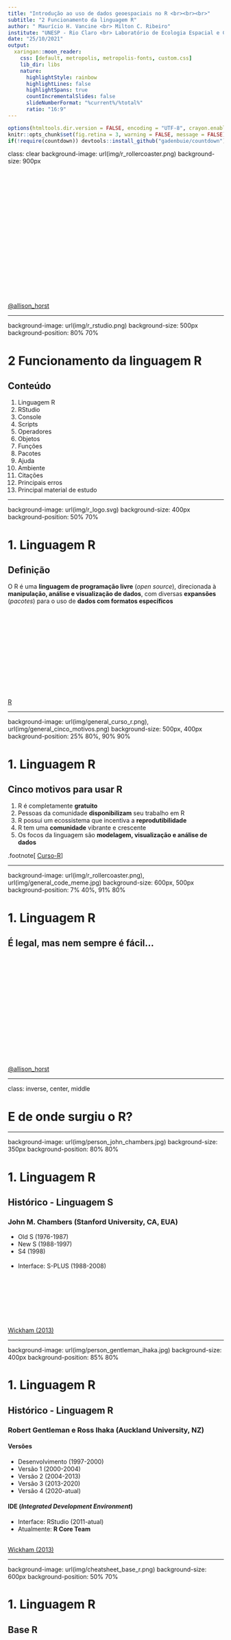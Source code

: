 ```yaml
---
title: "Introdução ao uso de dados geoespaciais no R <br><br><br>"
subtitle: "2 Funcionamento da linguagem R"
author: " Maurício H. Vancine <br> Milton C. Ribeiro"
institute: "UNESP - Rio Claro <br> Laboratório de Ecologia Espacial e Conservação (LEEC)"
date: "25/10/2021"
output:
  xaringan::moon_reader:
    css: [default, metropolis, metropolis-fonts, custom.css]
    lib_dir: libs
    nature:
      highlightStyle: rainbow
      highlightLines: false
      highlightSpans: true
      countIncrementalSlides: false
      slideNumberFormat: "%current%/%total%"
      ratio: "16:9"
---
```


```r
options(htmltools.dir.version = FALSE, encoding = "UTF-8", crayon.enabled = TRUE)
knitr::opts_chunk$set(fig.retina = 3, warning = FALSE, message = FALSE)
if(!require(countdown)) devtools::install_github("gadenbuie/countdown")
```

class: clear
background-image: url(img/r_rollercoaster.png)
background-size: 900px

<br><br><br><br><br><br><br><br><br><br><br><br><br><br><br><br><br><br>
[@allison_horst](https://twitter.com/allison_horst)

---

background-image: url(img/r_rstudio.png)
background-size: 500px
background-position: 80% 70%

# 2 Funcionamento da linguagem R

## Conteúdo

1. Linguagem R
1. RStudio
1. Console
1. Scripts
1. Operadores
1. Objetos
1. Funções
1. Pacotes
1. Ajuda
1. Ambiente
1. Citações
1. Principais erros
1. Principal material de estudo

---

background-image: url(img/r_logo.svg)
background-size: 400px
background-position: 50% 70%

# 1. Linguagem R

## Definição

O R é uma **linguagem de programação livre** (*open source*), direcionada à **manipulação, análise e visualização de dados**, com diversas **expansões** (*pacotes*) para o uso de **dados com formatos específicos** 

<br><br><br><br><br><br><br><br><br><br><br><br>
[R](https://www.r-project.org/)

---

background-image: url(img/general_curso_r.png), url(img/general_cinco_motivos.png)
background-size: 500px, 400px
background-position: 25% 80%, 90% 90%

# 1. Linguagem R

## Cinco motivos para usar R

1. R é completamente **gratuito**
1. Pessoas da comunidade **disponibilizam** seu trabalho em R
1. R possui um ecossistema que incentiva a **reprodutibilidade**
1. R tem uma **comunidade** vibrante e crescente
1. Os focos da linguagem são **modelagem, visualização e análise de dados**

.footnote[
[Curso-R](https://blog.curso-r.com/posts/2021-07-23-por-que-usar-r/)
]

---

background-image: url(img/r_rollercoaster.png), url(img/general_code_meme.jpg)
background-size: 600px, 500px
background-position: 7% 40%, 91% 80%

# 1. Linguagem R

## É legal, mas nem sempre é fácil...

<br><br><br><br><br><br><br><br><br><br><br><br><br><br><br>
[@allison_horst](https://twitter.com/allison_horst)

---

class: inverse, center, middle

# E de onde surgiu o R?

---

background-image: url(img/person_john_chambers.jpg)
background-size: 350px
background-position: 80% 80%

# 1. Linguagem R

## Histórico - Linguagem S

### John M. Chambers (Stanford University, CA, EUA)

- Old S (1976-1987)
- New S (1988-1997)
- S4 (1998)
<br><br>
- Interface: S-PLUS (1988-2008)

<br><br><br><br><br><br><br>
[Wickham (2013)](http://vita.had.co.nz/papers/r-s.pdf)

---

background-image: url(img/person_gentleman_ihaka.jpg)
background-size: 400px
background-position: 85% 80%

# 1. Linguagem R

## Histórico - Linguagem R

### **R**obert Gentleman e **R**oss Ihaka (Auckland University, NZ)

#### Versões
- Desenvolvimento (1997-2000)
- Versão 1 (2000-2004)
- Versão 2 (2004-2013)
- Versão 3 (2013-2020)
- Versão 4 (2020-atual)

#### IDE (*Integrated Development Environment*)
- Interface: RStudio (2011-atual)
- Atualmente: **R Core Team**

<br>
[Wickham (2013)](http://vita.had.co.nz/papers/r-s.pdf)

---

background-image: url(img/cheatsheet_base_r.png)
background-size: 600px
background-position: 50% 70%

# 1. Linguagem R

## Base R

<br><br><br><br><br><br><br><br><br><br><br><br><br><br><br>
[Base-R](http://github.com/rstudio/cheatsheets/raw/master/base-r.pdf)

---

class: inverse, center, middle

# E o que o R pode fazer?

---

background-image: url(img/r_markdown_output_formats.png)
background-size: 350px
background-position: 90% 75%

# 1. Linguagem R

## Aplicações

### Análises e visualização de dados
- Estatísticas univariadas e multivariadas
- Análises de dados ecológicos (população, comunidades e ecossistemas)
- Análise de dados espaciais, temporais e sonoros
- Análise de dados funcionais, genéticos e filogenéticos
- Análise de dados geoespaciais e sensoriamento retomo
- Visualização de todos os dados anteriores

### R Markdown
- Textos em HTML, PDF, Word, ODT, Markdown
- Apresentação de slides
- Websites e Blogs
- Livros e artigos
- Shiny

---

class: inverse, center, middle

# Há uns 15 anos, um nome tem se destacado no avanço da linguagem R, na parte de *manipulação, visualização e análise de dados* (tidyverse e tidymodels)

---

background-image: url(img/person_hadley_wickham.jpg)
background-size: 500px
background-position: 50% 60%

# Hadley Wickham

### Cientista Chefe no RStudio e Professor Adjunto de Estatística na Universidade de Auckland, Stanford e Rice

<br><br><br><br><br><br><br><br><br><br><br><br><br>

[Hadley Wickham](http://hadley.nz/)

---

class: inverse, center, middle

# Há uns 10 anos, outro nome tem se destacado no avanço da linguagem R, na parte de *textos, sites e apresentações* (*R Markdown*) 

---

background-image: url(img/person_yihui_xie.jpg), url(img/person_yihui_xie_avatar.png)
background-size: 500px, 150px
background-position: 50% 60%, 95% 10%

# Yihui Xie

## Engenheiro de software no RStudio

<br><br><br><br><br><br><br><br><br><br><br><br><br><br><br>
[Yihui Xie](https://yihui.name/)

---

background-image: url(img/r_rstudio_vs01.png)
background-size: 600px
background-position: 50% 70%

# 2. RStudio

## Todos conhecem o RStudio?

---

background-image: url(img/r_rstudio_vs02.png), url(img/r_rstudio_vs03.png)
background-size: 650px, 650px
background-position: 50% 30%, 50% 85%

# 2. RStudio

## IDE 

*Integrated Development Environment* ou Ambiente de Desenvolvimento Integrado

<br><br><br><br><br><br><br><br><br><br><br><br><br><br>
[Ismay & Kim (2020)](https://moderndive.com/)

---

background-image: url(img/cheatsheet_rstudio_ide.png)
background-size: 600px
background-position: 50% 50%

# 2. RStudio

## RStudio IDE Cheatsheet

<br><br><br><br><br><br><br><br><br><br><br><br><br><br><br>

[RStudio-IDE](https://github.com/rstudio/cheatsheets/raw/master/rstudio-ide.pdf)

---

background-image: url(img/rstudio.png)
background-size: 800px
background-position: 50% 70%

# 2. RStudio

## Interface

---

background-image: url(img/rstudio.png), url(img/rstudio_logo.svg)
background-size: 500px, 300px
background-position: 90% 88%, 90% 35%

# 2. RStudio

## Janelas e abas

**1. Editor/Script**: é onde escrevemos nossos códigos em R ou R Markdown  
**2. Console**: é onde os códigos são rodados e vemos as saídas  
**3. Environment**: painel com todos os objetos criados na sessão  
**3. History**: painel com o histórico dos códigos rodados  
**3. Connection**: painel para conectar banco de dados  
**3. Git**: painel do controle de versão  
**3. Tutorial**: painel de tutoriais  
**4. Files**: painel que mostra os arquivos no diretório de trabalho  
**4. Plots**: painel onde os gráficos são apresentados  
**4. Packages**: painel que lista os pacotes  
**4. Help**: painel onde a documentação das funções é exibida  
**4. Viewer**: painel de visualização  

---

# 2. RStudio

## Atalhos

- **f1**: abre o painel de *Help*
- **ctrl + Enter**: roda a linha selecionada no script
- **ctrl + Shift + N**: abre um novo script
- **ctrl + S**: salva um script
- **ctrl + Z**: desfaz uma operação
- **ctrl + shift + Z**: refaz uma operação
- **alt + -**: insere um sinal de atribuição (<-)
- **ctrl + Shift + M**: insere um operador pipe (%>%) 
- **ctrl + Shift + C**: comenta uma linha no script - insere um (#) 
- **ctrl + Shift + R**: insere uma sessão (# ----------------------)
- **ctrl + Shift + H**: abre uma janela para selecionar o diretório de trabalho
- **ctrl + Shift + f10**: reinicia o console
- **ctrl + L**: limpa os comandos do console 
- **alt + Shift + K**: abre uma janela com todos os atalhos disponíveis

---

background-image: url(img/rstudio_project_logo.png), url(img/general_teressact.jpg), url(img/rstudio_project.png)
background-size: 100px, 100px, 700px 
background-position: 95% 10%, 95% 35%, 60% 80%

# 2. RStudio

## Projeto R (.Rproj) (Tesseract)

- Facilita o trabalho em múltiplos ambientes 
- Cada projeto possui seu diretório, documentos e workspace
- Permite versionamento

---

background-image: url(img/rstudio_project_logo.png), url(img/general_teressact.jpg), url(img/rstudio_project.webp)
background-size: 100px, 100px, 430px
background-position: 95% 10%, 95% 35%, 50% 90%

# 2. RStudio

## Projeto R (.Rproj) (Tesseract)

### Sempre **abram o RStudio** pelo arquivo **.Rproj**

### Ou **definam o projeto** depois de abrir o RStudio

---

background-image: url(img/rstudio_script.png)
background-size: 450px
background-position: 50% 90%

# 3. Console

## Console

### O console é onde a **linguagem R instalada é carregada** para executar os códigos

---

# 3. Console

## Console

### O console é onde a **linguagem R instalada é carregada** para executar os códigos

<br>

```r
10 + 2
```

<br>

--

```r
1:42
```

---

class: inverse, center, middle

# Alguém notou alguns colchetes a mais?

---

# 3. Console

## Colchetes

### Indicam a **posição** em uma sequência de elementos

```r
10 + 2
```

--

```r
1:42
```

--

```r
10:60
```

---

background-image: url(img/rstudio_script.jpg)
background-size: 700px
background-position: 50% 100%

# 4. Scripts

## Script (.R)

**Atalho**: `Ctrl + Shift + N`

- São **rascunhos** dos códigos
- Será neles que os **códigos serão escritos** e depois **enviados ao console do R**
- São **arquivos de texto simples**, que serão salvos no formato .R

---

# 4. Scripts

## Script (.R)

### Todos os **códigos** devem ser digitados preferencialmente no **script**

### Deixem o **cursor** em **qualquer local da linha** e executem essa linha utilizando essa **combinação**: 

### **Atalho**: `Ctrl + Enter`

--

### Vamos testar:

--

```r
1
```

--

```r
1 + 2
```

---

class: inverse, center, middle

# E é isso que faremos pelo resto de nossas vidas...

---

# 4. Scripts

## Esclarecimentos

<br>

### Isso é texto, não digite no R!

--

<br>

### Digitar no script

```r
print("Isso é o resultado que deve aparecer no console")
```

--

### Resultado no console

```r
print("Isso é o resultado que deve aparecer no console")
```

---

background-image: url(img/rstudio_script.png)
background-size: 500px
background-position: 50% 70%

# 4. Scripts

## Salvar um script

**Atalho**: `ctrl + S`

---

background-image: url(img/general_directory.png)
background-size: 400px
background-position: 70% 80%

# 4. Scripts

## Salvar um script

### Pasta do diretório `~/course-geospatial-data-r/`:

- 00_plano_ensino
- 01_slides
- **02_scripts**
- 03_dados

--

<br><br>

### Nome do arquivo

## `02_script_intro_geocomp_r.R`

---

# 4. Scripts

## Comentários (#)

### Comentários **não são lidos** pelo R e **descrevem informações** em nosso script

### São representados pelo **#** (hash) ou **#'** (hash-linha)

<br>

### Informações sobre os códigos

```r
## comentarios
# o r nao le o codigo depois do # (hash)

42 # essas palavras nao sao executadas, apenas o 42
```

---

# 4. Scripts

## Comentários (#)

### Comentários **não são lidos** pelo R e **descrevem informações** em nosso script

### São representados pelo **#** (hash) ou **#'** (hash-linha)

<br>

### Cabeçalho

```r
#' ---
#' title: Introdução à modelagem de distribuição de espécies usando a linguagem R
#' author: seu nome
#' date: 25-09-2021
#' ---
```

---

# 5. Operadores

## Operadores

.pull-left[ 

### Operadores aritméticos (Números)

<br>

| Operador |       Descrição      |   Uso   |
|:--------:|:--------------------:|:-------:|
|     +    | Adição               |  a + b  |
|     –    | Subtração            |  a - b  |
|     *    | Multiplicação        |  a * b  |
|     /    | Divisão              |  a / b  |
|    %%    | Resto da divisão     |  a %% b |
|    %/%   | Quociente da divisão | a %/% b |
|     ^    | Potenciação          |   a^b   |
]

.pull-right[ 

### Operadores relacionais (TRUE|FALSE)

<br>

| Operador |       Descrição       |   Uso   |
|:--------:|:---------------------:|:-------:|
|     <    | Menor                 |  a < b  |
|     >    | Maior                 |  a > b  |
|    ==    | Igual                 |  a == b |
|    <=    | Menor ou igual        |  a <= b |
|    >=    | Maior ou igual        | a > = b |
|    !=    | Não igual (diferente) |   a!=b  |
]

---

# 5. Operadores

## Ordem das operações aritméticas 

<br>

### .center[`^  >>  * ou /  >>  + ou -`]

<br>

```r
# sem especificar - segue a ordem
1 * 2 + 2 / 2 ^ 2
```

```r
# especificando - segue a ordem dos parênteses
((1 * 2) + (2 / 2)) ^ 2
```

---

class: inverse, center, middle
# Exercícios

---

background-image: url(img/exercicio01.jpg)
background-size: 500px
background-position: 50% 50%

```r
countdown(minutes = 3, seconds = 00, color_background = "gray30")
```

# Exercício 01

## Resolvam essa equação...

---

# Exercício 01

## Resposta

```r
# exercicio 01
7 + 7 / 7 + 7 * 7 - 7
```

---

# 6. Objetos

## Atribuição (<-)

### Objetos são palavras que **atribuímos** dados

--

### A atribuição possibilita a **manipulação** de dados ou resultados de análises

--

### Utilizaremos o símbolo **"<" (menor)** seguido de **"-" (menos)**, **sem espaço**!!!

<br>

--

## **palavra <- dados**

### **Atalho**: `Alt + -`

--

background-image: url(img/r_assignment.jpg)
background-size: 450px
background-position: 80% 90%

---

# 6. Objetos

## Vamos atribuir o **valor 10** à palavra **obj10**

--

```r
## atribuicao - simbolo (<-)
obj10 <- 10 
```

--

## Agora a palavra **obj10** vale **10**

### Mas não aconteceu nada....

--

background-image: url(img/gif_where.gif)
background-size: 500px
background-position: 50% 90%

---

# 6. Objetos

## Sempre **confira** a atribuição!!!

## Chame o objeto **novamente**!!!

```r
## atribuicao - simbolo (<-)
obj10 <- 10 
obj10
```

--

## Outro exemplo

```r
## atribuicao - simbolo (<-)
obj2 <- 2
obj2
```

---

# 6. Objetos

## CUIDADO!
### O R **sobrescreve** os valores dos objetos com o **mesmo nome**!

--

```r
# sobrescreve o valor dos objetos
obj <- 100
obj
```

--

```r
# obj agora vale 2
obj <- 2
obj
```

---

class: inverse, center, middle

# Os objetos podem ser visualizados no painel *Environment*

---

background-image: url(img/rstudio_script.png)
background-size: 500px
background-position: 50% 70%

# 6. Objetos

##  Ambiente (*Environment*)

---

# 6. Objetos

## O R tem **limitações** ao nomear objetos!

--

1. Nome de objetos só podem **começar por letras (a-z ou A-Z) ou pontos (.)**

--

2. Nome de objetos só podem **conter letras (a-z ou A-Z), números (0-9), underscores (_) ou pontos (.)**

--

3.  R é *case-sensitive*, i.e., ele difere **letras maiúsculas** de **minúsculas**. Assim, um objeto chamado *"resposta"* é diferente do objeto *"RESPOSTA"*

--

4. Evitem utilizar **letras maiúsculas**, **acentos** ou **cedilha (ç)**

--

5. Nome de objetos não podem ser iguais a **nomes especies**: 

`break, else, FALSE, for, function, if, Inf, NA, NaN, next, repeat, return, TRUE, while`

---

# 6. Objetos

## Podemos utilizar **objetos** para fazer operações

--

```r
# definir dois objetos
va1 <- 10
va1

va2 <- 2
va2
```

---

# 6. Objetos

## Podemos utilizar **objetos** para fazer operações

```r
# operacoes com objetos
va1 + va2 # adicao
```
--
```r
va1 - va2 # subtracao
```
--
```r
va1 * va2 # multiplicacao
```
--
```r
va1 / va2 # divisao
```

---

# 6. Objetos

## Podemos utilizar **objetos** para fazer operações

```r
# operacoes com objetos e atribuicao
adi <- va1 + va2 # adicao
adi
```
--
```r
sub <- va1 - va2 # subtracao
sub
```
--
```r
mul <- va1 * va2 # multiplicacao
mul
```
--
```r
div <- va1 / va2 # divisao
div
```

---

class: clear, clean, inverse, middle, center
# Exercícios

---

# Exercício 02

## Verifique se 3x2³ é maior que 2x3²

```r
countdown(minutes = 3, seconds = 00, color_background = "gray30")
```

---

# Exercício 02

## Resposta
```r
# exercicio 02
3 * 2 ^ 3 >= 2 * 3 ^ 2
```

---

background-image: url(img/code_function.png), url(img/code_function_annotated.png)
background-size: 250px, 400px
background-position: 87% 35%, 85% 90%

# 7. Funções

## Funções

### **Códigos** que realizam **operações** em **argumentos**

<br>

## Estrutura de uma função: 

<br>

> nome_da_funcao(argumento1, argumento2)

<br>

1. **Nome da função**: remete ao que ela faz
1. **Parênteses**: limitam a função
1. **Argumentos**: onde a função atuará 
1. **Vírgulas**: separam os argumentos

---

# 7. Funções

## Exemplos

```r
# soma
sum(10, 2)

# soma de objetos
sum(obj10, obj2)

# soma de objetos atribuidos a objetos
obj_sum <- sum(obj10, obj2)
```

---

# 7. Funções

## Argumentos

### Os **argumentos** de uma função podem ser de **dois tipos**:

1. **Valores** ou **Objetos**: a função irá **alterar os valores** em si ou os valores **atribuídos** aos objetos

2. **Parâmetros**: valores fixos que informam um **método** ou a realização de uma **operação**. Informa-se o **nome desse argumento**, seguido de **"="** e um *número*, *texto* ou *TRUE* ou *FALSE*

--

### Exemplo:
```r
sum(1, 2, 3, NA)
sum(1, 2, 3, NA, na.rm = TRUE)
```

---

# 7. Funções

## 1. Argumentos como **valores**

<br><br>

```r
# funcoes - argumentos como valores
# soma
sum(10, 2)
```

--

<br>

```r
# produto
prod(10, 2)
```

---

# 7. Funções

## 1. Argumentos como **objetos**

<br><br>

```r
# funcoes - argumentos como objetos
# soma
sum(va1, va2)
```

--

<br>

```r
# produto
prod(va1, va2)
```

---

# 7. Funções

## 2. Argumentos como **parâmetros**

```r
# funcoes - nome dos argumentos
# repeticao - todos
rep(x = 1:5, times = 10)
```

<br><br>

--

```r
# repeticao - cada
rep(x = 1:5, each = 10)
```

---

# 7. Funções

## Atribuição de resultados a objetos

```r
## atribuicao dos resultados
# repeticao - todos
rep_times <- rep(x = 1:5, times = 10)
rep_times
```
--
```r
## atribuicao dos resultados
# repeticao - todos
rep_each <- rep(x = 1:5, each = 10)
rep_each
```

---

# 7. Funções

## Atribuição, função e linha temporal

--

**Criar** dois objetos
```r
# criar dois objetos
foo <- 2
bar <- 3
```

--

**Somar** esses objetos e **atribuição** ao objeto *su*
```r
# somar e atribuir
su <- sum(foo, bar)
su
```

--

**Raiz quadrada** do *su* e **atribuição** ao *sq*
```r
# raiz e atribuir
sq <- sqrt(su)
sq
```

---

# 7. Funções

## Atribuição, função e linha temporal

### Esse é o processo de programação no R: 

<br><br>

## 1. **Atribuição** de dados a objetos

##  **Funções** que **operam e mudam** esses dados

## 3. Nova **atribuição** desses resultados a novos objetos


---

class: clear, clean, inverse, middle, center
# Exercícios

---

# Exercício 03

### Criem dois objetos (qualquer nome) com os valores 100 e 300

### Multipliquem esses objetos (função **prod**) e atribuam ao objeto *mult*

### Façam o logaritmo natural (função **log**) do objeto *mult* e atribuam ao objeto *ln*

```r
countdown(minutes = 4, seconds = 00, color_background = "gray30")
```

---

# Exercício 03

## Resposta

```r
# criar dois objetos
foo <- 100
bar <- 300
```

--

```r
# multiplicar e atribuir
mult <- prod(foo, bar)
mult 
```

--

```r
# raiz e atribuir
ln <- log(mult)
ln
```

---

class: inverse, center, middle

# Nesse momento vocês devem estar se perguntando: como raios vou saber o nome das funções?!

---

class: clear, inverse
background-image: url(img/gif_google_it.gif)
background-size: 1000px

---

class: clear
background-image: url(img/general_ajuda_google.png)
background-size: 1100px
background-position: 50% 50%

# 3.7 Funções

## Uma **maracutaia** para ajudar!

<br><br><br><br><br><br><br><br><br><br><br><br><br><br><br><br><br>
[Curso-R (2021)](https://livro.curso-r.com/index.html)

---

class: inverse, center, middle

# E de onde vêm as funções?!

---

background-image: url(img/package_r.png)
background-size: 200px
background-position: 90% 100%

# 7. Funções

## Funções vêm de **duas fontes**:

## 1. Pacotes já **instalados por padrão** e que são **carregados** quando abrimos o R

## 2. Pacotes que **instalamos** e **carregamos** com comandos

---

class: inverse, center, middle

# E o que são pacotes afinal?!

---

background-image: url(img/package_r.png)
background-size: 150px
background-position: 97% 7%

# 8. Pacotes

## **Coleção de funções** para executar **tarefas específicas**

### Duas fontes: 
- **CRAN** (*finalizados*)
- **GitHub** (em *desenvolvimento*)

### Verificar **pacotes carregados**
```r
# verificar pacotes carregados
search()
```

---

background-image: url(img/package_r.png)
background-size: 150px
background-position: 97% 7%

# 8. Pacotes

## **Coleção de funções** para executar **tarefas específicas**

### Duas fontes: 
- **CRAN** (*finalizados*)
- **GitHub** (em *desenvolvimento*)

### Verificar **pacotes instalados**

```r
# verificar pacotes instalados
library()
```

---

background-image: url(img/package_r.png)
background-size: 150px
background-position: 97% 7%

# 8. Pacotes

## Ex.: pacote `vegan` 

<br>

## Fontes:

### Pacotes do CRAN
https://cran.r-project.org/web/packages/vegan/index.html

<br>

### Pacotes do GitHub
https://github.com/vegandevs/vegan

---

background-image: url(img/package_r.png)
background-size: 150px
background-position: 97% 7%

# 8. Pacotes

## Instalar pacotes

### 1. Instala-se apenas **uma vez**

### 2. **Precisa** estar conectado à **internet**

### 3. O **nome do pacote precisa** estar entre **aspas**

### 4. Função (CRAN): 
`install.packages()`

```r
# instalar pacotes
install.packages("vegan")
```

---

background-image: url(img/package_r.png)
background-size: 150px
background-position: 97% 7%

# 8. Pacotes

##  Carregar pacotes

### 1. Carrega-se **toda vez** que se abre **uma nova sessão do R**

### 2. **Não precisa** estar conectado à **internet**

### 3. O **nome do pacote não precisa** estar entre **aspas**

### 4. Funções: 
`library()` ou `require()`

```r
# carregar pacotes
library(vegan)
```

---

background-image: url(img/package_r.png)
background-size: 150px
background-position: 97% 7%

# 8. Pacotes

## Instalar pacotes do GitHub
### 1. Instalar pacote **devtools**
```r
# instalar pacote devtools
install.packages("devtools")

# carregar pacote devtools
library(devtools)
```

###  Instalar usando a função `install_github()`
### Atentar para usar essa forma **usuário/repositório**

```r
# instalar pacote do github
install_github("vegandevs/vegan")

# carregar pacote do github
library("vegan")
```

---

background-image: url(img/package_r.png)
background-size: 150px
background-position: 97% 7%

# 8. Pacotes

## Atualização de pacotes

### Pacotes são **atualizados com frequência**

### Pacotes **não se atualizam sozinhos**

### A instalação de um pacote pode depender da **versão** de outros pacotes

### Geralmente é uma função que **demora** para rodar

<br>

```r
# atualizacao dos pacotes instalados 
update.packages(ask = FALSE, checkBuilt = TRUE) 
```

---

class: inverse, center, middle

# E onde ficam esses pacotes no meu notebook?

---

# 8. Pacotes

## Diretório dos pacotes instalados

```r
# diretorios de intalacao dos pacotes
.libPaths()[1]
```

## Windows
C:/Users/**nome_do_computador**/Documentos/R/win-library/**numero_da_versao_r**

<br>

## Unix (Linux e MacOS):
/home/**nome_do_computador**/R/**tipo_do_computador**/**numero_da_versao_r**

---

background-image: url(img/package_r.png)
background-size: 150px
background-position: 97% 7%

# 8. Pacotes

## Exemplos:

### **vegan** – análises de comunidades
### **sf** – manipulação de vetores
### **raster** – manipulação de rasters
### **ggplot2** – gráficos
### **bblme** – seleção de modelos (AIC)
### **tidyverse** – data science

---

class: inverse, center, middle

# E quantos pacotes existem?

---

background-image: url(img/number_packages.png)
background-size: 600px
background-position: 50% 80%

# 8. Pacotes

## Número de pacotes no CRAN (atualmente)

```r
nrow(available.packages())
```

<br><br><br><br><br><br><br><br><br><br><br><br>
[Scraping CRAN with rvest](https://www.r-bloggers.com/2017/03/scraping-cran-with-rvest/)

---

class: inverse, middle, center

# Exercícios

---

# Exercício 04

## Instalem o pacote **tidyverse** do CRAN

```r
countdown(minutes = 2, color_background = "gray30")
```

---

# Exercício 04

## Resposta

```r
install.packages("tidyverse")
```

---

# 9. Ajuda

## Descreve as informações de uma função

```r
## ajuda
# descreve as informacoes de uma funcao
help("mean") # arquivo .html
?mean
```

- **Description**: resumo da função
- **Usage**: como utilizar a função e quais os seus argumentos
- **Arguments**: detalha os argumentos e como os mesmos devem ser especificados
- **Details**: detalhes importantes para se usar a função
- **Value**: mostra como interpretar a saída (*output*) da função (os resultados)
- **Note**: notas gerais sobre a função
- **Authors**: autores da função
- **References**: referências bibliográficas para os métodos usados para construção da função
- **See also**: funções relacionadas
- **Examples**: exemplos do uso da função. Às vezes pode ser útil copiar esse trecho e colar no R para ver como funciona e como usar a função

---

background-image: url(img/rstudio_help.png)
background-size: 500px
background-position: 50% 70%

# 9. Ajuda

## Descreve as informações de uma função

---

background-image: url(img/r_package_help.png)
background-size: 800px
background-position: 90% 70%

# 9. Ajuda

## Detalhes de um pacote

```r
library(help = "vegan")
```

<br>

- **Descrição**
- **Versão**
- **Autores**
- **Dependências**
- **Sites**
- **Repositório**
- **Índice de funções**
- **Diretório**

---

class: inverse, center, middle

# Todos se lembram da atribuição e criação de objetos?

---

class: inverse, center, middle

# palavra <- dados

---

# 10. Ambiente

### Tamanho dos objetos

```r
object.size("bar")
```

### Listar todos os objetos criados

```r
# listar objetos
ls()
```

```r
# listar objetos
objects()
```

---

background-image: url(img/gif_holy_shit.gif)
background-size: 700px
background-position: 50% 78%

# 10. Ambiente

## CUIDADO!

### Toda a vez que **fechamos o R**, os objetos criados são **apagados**!

---

# 10. Ambiente

### Salvar todos os objetos criados (.RData)

> Session -> Save Workspace As... -> meus_objetos.RData

```r
# exportar objetos
save.image("todos_meus_objetos.RData")
```

--

### Carregar os objetos criados e salvos

> Session -> Load Workspace... -> meus_objetos.RData

```r
# importar objetos
load("todos_meus_objetos.RData")
```

---

# 10. Ambiente

### Salvar todos os objetos criados (.RData)

```r
# salvar apenas um objeto
save(bar, file = "meu_obj.RData")

# salvar apenas um objeto
save(bar, adi, file = "meus_objs.RData")
```

--

### Carregar os objetos criados e salvos

```r
# carregar os objetos
load("meus_objs.RData")
```

---

# 10. Ambiente

### Salvar todos os objetos criados (.rds)

```r
# salvar um objeto para um arquivo
saveRDS(obj, file = "meu_obj.rds")

```

--

### Carregar os objetos criados e salvos

```r
# carregar esse objeto
readRDS(file = "meu_obj.rds")
```

---

# 10. Ambiente

### Remover um objeto

```r
# listar objetos
ls()
```
--
```r
# remover o objeto "bar"
rm(bar)
```
--
```r
# listar objetos
ls()
```

---

# 10. Ambiente

### Remover todos os objetos

```r
# listar objetos
ls()
```
--
```r
# remover todos os objetos
rm(list = ls())
```
--
```r
# listar objetos
ls()
```

---

# 10. Ambiente

### Carregar os objetos criados e salvos

> Session -> Load Workspace... -> meus_objetos.RData

```r
adi <- 1 
foo <- 1
bar <- 1
lo <- 1        
mu <- 1        
obj <- 1      
obj_10 <- 1    
obj_2 <- 1      
rep_each <- 1   
rep_times <- 1 
sq <- 1        
su <- 1        
sub <- 1       
va1 <- 1      
va2 <- 1
```


```r
# rodem para verificar 
ls()
```

---

# 11. Citações

## Como citar o R e os pacotes em trabalhos?

```r
## citacao do r e dos pacotes

# citacao do R
citation()
```

---

# 11. Citações

## Como citar o R e os pacotes em trabalhos?

```r
# citacao dos pacotes
citation("vegan")
```

---

class: clear, inverse, middle, center

# Erros!!!

---

class: clear, inverse, middle, center

# Se seu script rodou sem erros, tem algo errado... (Maurício Vancine)

---

class: clear
background-image: url(img/general_make_impossible.jpeg)
background-size: 600px
background-position: 50% 40%

---

class: clear
background-image: url(img/gif_bugcat_error.gif)
background-size: 800px
background-position: 50% 40%

---

class: clear
background-image: url(img/gif_bugcat_sad.gif)
background-size: 800px
background-position: 50% 50%

---

# 12. Principais erros

## 1. Esquecer de completar um comando (+)

Parênteses
```r
sum(1, 2
    +
      ```
    
    Aspas
    ```r
    "string
+
```

---

# 12. Principais erros

## 2. Esquecer da vírgula
```r
sum(1 2)
```

---

# 12. Principais erros

## 3. Chamar um objeto errado
```r
obj <- 10
OBJ
```

---

# 12. Principais erros

## 4. Esquecer de carregar um pacote
```r
detach("package:vegan", unload = TRUE)
```

```r
## carregar dados
data(dune)

## funcao do pacote vegan
decostand(dune, "hell")
```

---

# 12. Principais erros

## 4. Esquecer de carregar um pacote
```r
# carregar o pacote
library(vegan)

## carregar dados
data(dune)

## funcao do pacote vegan
decostand(dune, "hell")
```

---

background-image: url(img/code_camel_case.png)
background-size: 350px
background-position: 50% 90%

# 12. Principais erros

## 5. Usar o nome da função de forma errônea
```r
colsums(dune)
```

---

background-image: url(img/code_camel_case.png)
background-size: 350px
background-position: 50% 90%

# 12. Principais erros

## 5. Usar o nome da função de forma errônea
```r
colSums(dune)
```

---

background-image: url(img/code_coding_cases.png)
background-size: 700px
background-position: 50% 40%

# 12. Principais erros

## Cases

<br><br><br><br><br><br><br><br><br><br><br><br><br><br>
[@allison_horst](https://twitter.com/allison_horst)

---

# 12. Principais erros

## 6. Atentar para o diretório correto
```r
# listar os arquivos do diretorio definido
dir()[1:4]
list.files()[1:4]

# listar os arquivos do diretorio definido por um padrão
dir(pattern = ".Rmd")
```

---

background-image: url(img/cover_ciencias_dados_r.jpg)
background-size: 300px
background-position: 50% 50%

# 13. Principal material de estudo

## Ciência de Dados com R: introdução (2018)

<br><br><br><br><br><br><br><br><br><br><br><br><br><br><br>
[Guerra et al. (2020)](https://cdr.ibpad.com.br/index.html)

---

background-image: url(img/cover_data_science_r.png)
background-size: 300px
background-position: 50% 55%

# 13. Principal material de estudo

## R for Data Science (2017)

<br><br><br><br><br><br><br><br><br><br><br><br><br><br><br>
[Wickham & Grolemund (2017)](https://r4ds.had.co.nz/)

---

background-image: url(img/cover_statistical_inference.png)
background-size: 300px
background-position: 50% 55%

# 13. Principal material de estudo

## Statistical Inference via Data Science (2019)

<br><br><br><br><br><br><br><br><br><br><br><br><br><br><br>
[Ismay & Kim (2019)](https://moderndive.com)

---

background-image: url(img/cover_rmarkdown.png)
background-size: 280px
background-position: 50% 50%

# 13. Principal material de estudo

## R Markdown: The Definitive Guide (2018)

<br><br><br><br><br><br><br><br><br><br><br><br><br><br><br>
[Xie et al. (2019)](https://bookdown.org/yihui/rmarkdown/)

---

background-image: url(img/cover_rmarkdown_cookbook.png)
background-size: 280px
background-position: 50% 50%

# 13. Principal material de estudo

## R Markdown Cookbook (2021)

<br><br><br><br><br><br><br><br><br><br><br><br><br><br><br>
[Xie et al. (2021)](https://bookdown.org/yihui/rmarkdown-cookbook/)

---

background-image: url(img/cover_geocompr.png)
background-size: 280px
background-position: 50% 50%

# 13. Principal material de estudo

## Geocomputation with R (2019)

<br><br><br><br><br><br><br><br><br><br><br><br><br><br><br>
[Lovelace et al. (2019)](https://geocompr.robinlovelace.net/)

---

class: inverse, center, middle

# Dúvidas?

---

class: clear, middle
background-image: url(img/gif_frog.gif),url(img/gif_frogs.gif), url(img/package_xaringan.png)
background-size: 250px, 500px, 130px
background-position: 35% 50%, 90% 55%, 5% 86%

## Maurício Vancine

<br><br>

Contatos:

`r icons::icon_style(icons::fontawesome(name = "envelope", style = "solid"), fill = "#23373b")` [mauricio.vancine@gmail.com]()  
`r icons::icon_style(icons::fontawesome("twitter"), fill = "#23373b")` [@mauriciovancine](https://twitter.com/mauriciovancine)  
`r icons::icon_style(icons::fontawesome(name = "github"), fill = "#23373b")` [mauriciovancine](https://github.com/mauriciovancine)
`r icons::icon_style(icons::fontawesome(name = "link", style = "solid"), fill = "#23373b")` [mauriciovancine.github.io](https://mauriciovancine.github.io)

<br><br><br><br><br>

Slides criados via pacote [xaringan](https://github.com/yihui/xaringan) e tema [Metropolis](https://github.com/pat-s/xaringan-metropolis). Animação dos sapos por [@probzz](https://twitter.com/probzz/status/1367613720294170627).
